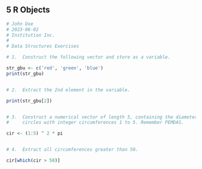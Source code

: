 ## **5** R Objects {-}

```r
# John Doe
# 2023-06-02
# Institution Inc.
#
# Data Structures Exercises

# 1.  Construct the following vector and store as a variable.

str_gbu <- c('red', 'green', 'blue')
print(str_gbu)


# 2.  Extract the 2nd element in the variable.

print(str_gbu[2])


# 3.  Construct a numerical vector of length 5, containing the diameters of 
#     circles with integer circumferences 1 to 5. Remember PEMDAS.

cir <- (1:5) ^ 2 * pi


# 4.  Extract all circumferences greater than 50.

cir[which(cir > 50)]

```
